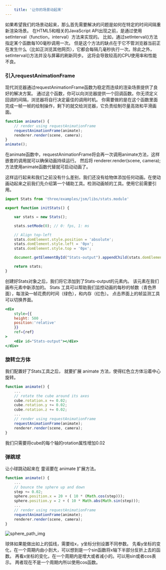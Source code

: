 ```yaml
---
    title: '让你的场景动起来'
---
```



如果希望我们的场景动起来，那么首先需要解决的问题是如何在特定的时间间隔重新渲染场景。
在HTML5和相关的JavaScript API出现之前，是通过使用setInterval（function，interval）方法来实现的。
比如，通过setInterval()方法指定某个函数每100毫秒调用一次。
但是这个方法的缺点在于它不管浏览器当前正在发生什么（比如正浏览其他网页），它都会每隔几毫秒执行一次。除此之外，setInterval()方法并没与屏幕的刷新同步。
这将会导致较高的CPU使用率和性能不良。

<Scene/>

### 引入requestAnimationFrame

现代浏览器通过requestAnimationFrame函数为稳定而连续的渲染场景提供了良好的解决方案。
通过这个函数，你可以向浏览器提供一个回调函数。你无须定义回调的间隔，浏览器将自行决定最佳的调用时机。
你需要做的是在这个函数里面完成一帧一帧的绘制操作，剩下的就交给浏览器，它负责绘制尽量高效和平滑画面。

```jsx title='chapter-01/04-materials-light-animation.jsx'
function animate() {
    // render using requestAnimationFrame
    requestAnimationFrame(animate);
    renderer.render(scene, camera);
}
animate();
```

在animate函数中，requestAnimationFrame将会再一次调用animate方法，这样嵌套的调用就可以确保动画持续运行。 
然后将 renderer.render(scene, camera); 方法使用animate函数代替就可启动动画了。

这样运行起来和我们之前没有什么差别，我们还没有给物体添加任何动画。在使动画动起来之前我们先介绍第一个辅助工具。检测动画帧的工具。使用它前需要引用。

```jsx title='docs/init.js'
import Stats from 'three/examples/jsm/libs/stats.module'

export function initStats() {

    var stats = new Stats();

    stats.setMode(0); // 0: fps, 1: ms

    // Align top-left
    stats.domElement.style.position = 'absolute';
    stats.domElement.style.left = '0px';
    stats.domElement.style.top = '0px';

    document.getElementById("Stats-output").appendChild(stats.domElement);

    return stats;
}
```

创建好Stats对象之后，我们将它添加到了Stats-output的元素内。 该元素在我们画布元素中新添加的。
Stats 工具可以帮助我们监控动画的每秒的帧数（青色界面），每渲染一帧花费的时间（绿色），和内存（红色）。 点击界面上的帧监测工具可以切换界面。 

```jsx title='chapter-01/04-materials-light-animation.jsx'
<div
    style={{
    height: 500 ,
    position:'relative'
    }}
    ref={ref}
>
    <div id="Stats-output"></div>
</div>
```

### 旋转立方体

我们配置好了Stats工具之后， 就要扩展 animate 方法，使得红色立方体沿着中心旋转。
```jsx
function animate() {
    ...
    // rotate the cube around its axes
    cube.rotation.x += 0.02;
    cube.rotation.y += 0.02;
    cube.rotation.z += 0.02;
    ...
    // render using requestAnimationFrame
    requestAnimationFrame(animate);
    renderer.render(scene, camera);
}
```
我们只需要将cube的每个轴的rotation属性增加0.02

### 弹跳球

让小球跳动起来在 童谣要在 animate 扩展方法。
```jsx
function animate() {
    ...
    // bounce the sphere up and down
    step += 0.02;
    sphere.position.x = 20 + ( 10 * (Math.cos(step)));
    sphere.position.y = 2 + ( 10 * Math.abs(Math.sin(step)));
    ...
    // render using requestAnimationFrame
    requestAnimationFrame(animate);
    renderer.render(scene, camera);
}
```

![sphere_path_img](./assets/sphere_path.jpg)

球体如果能做出如上的弧线，需要给x，y坐标分别设置不同参数。 先看y坐标的变化，在一个周期内由小到大，可以想到是一个sin函数将x轴下半部分反折上去的函数。
再看x坐标的变化，在一个周期内是增大或者减小的。可以用sin或者cos表示。 两者现在不是一个周期内所以使用cos函数。